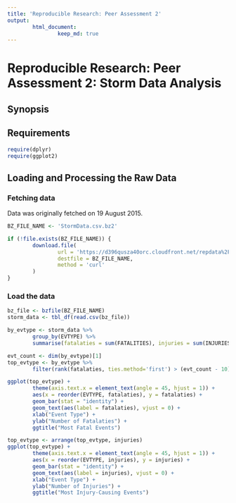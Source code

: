 ```yaml
---
title: 'Reproducible Research: Peer Assessment 2'
output: 
        html_document: 
                keep_md: true
---
```


# Reproducible Research: Peer Assessment 2: Storm Data Analysis

## Synopsis


## Requirements
```r
require(dplyr)
require(ggplot2)
```

## Loading and Processing the Raw Data
### Fetching data
Data was originally fetched on 19 August 2015.
```r
BZ_FILE_NAME <- 'StormData.csv.bz2'

if (!file.exists(BZ_FILE_NAME)) {
        download.file(
                url = 'https://d396qusza40orc.cloudfront.net/repdata%2Fdata%2FStormData.csv.bz2',
                destfile = BZ_FILE_NAME,
                method = 'curl'
        )
}
```


### Load the data

```r
bz_file <- bzfile(BZ_FILE_NAME)
storm_data <- tbl_df(read.csv(bz_file))
```

```r
by_evtype <- storm_data %>% 
        group_by(EVTYPE) %>%
        summarise(fatalaties = sum(FATALITIES), injuries = sum(INJURIES))
```

```r
evt_count <- dim(by_evtype)[1]
top_evtype <- by_evtype %>%
        filter(rank(fatalaties, ties.method='first') > (evt_count - 10) | rank(injuries, ties.method = 'first' ) > (evt_count - 10))
```

```r
ggplot(top_evtype) + 
        theme(axis.text.x = element_text(angle = 45, hjust = 1)) +
        aes(x = reorder(EVTYPE, fatalaties), y = fatalaties) +
        geom_bar(stat = "identity") +
        geom_text(aes(label = fatalaties), vjust = 0) +
        xlab("Event Type") +
        ylab("Number of Fatalaties") +
        ggtitle("Most Fatal Events")
```

```r
top_evtype <- arrange(top_evtype, injuries)
ggplot(top_evtype) + 
        theme(axis.text.x = element_text(angle = 45, hjust = 1)) +
        aes(x = reorder(EVTYPE, injuries), y = injuries) +
        geom_bar(stat = "identity") +
        geom_text(aes(label = injuries), vjust = 0) +
        xlab("Event Type") +
        ylab("Number of Injuries") +
        ggtitle("Most Injury-Causing Events")
```
